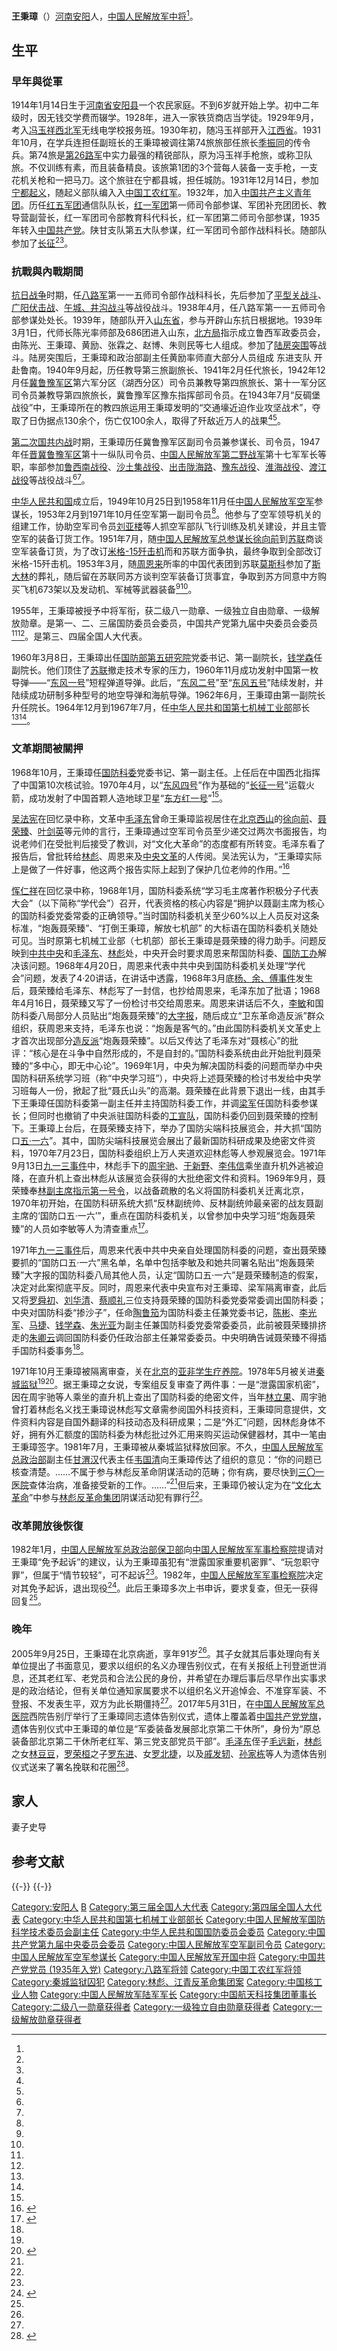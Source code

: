 {{Infobox_officeholder
| name = 王秉璋
| image name = Wang Bingzhang.jpg
| width = 200
| now = 
| period = 
| Sex =
| different name = 
| party = {{中国共产党}}
| nationality = {{PRC}}
| Native place =
| date of birth = 1914年1月14日
| place of birth = {{ROC-1912|河南省}}[[安阳县|安阳县]]
| date of death = {{death date and age|2005|9|25|1914|1|14}}
| place of death = {{PRC}}[[北京市|北京市]]
| religion =
| spouse = 
| relatives = 
| educate = 
* 县城小学
* 冯玉祥西北军无线电学校报务班
| past =
* 红五军团通信队队长，红一军团第一师司令部参谋、补充团团长、教导营副营长
* 红一军团司令部教育科代科长，第二师司令部参谋，陕甘支队第五大队参谋，红一军团司令部作战科科长
* 八路军一一五师司令部作战科科长、参谋处处长
* 鲁西军区司令员兼教三旅（三四三旅）副旅长，代旅长，湖西军分区司令员
* 冀鲁豫军区第六、第十一军分区司令员，冀鲁豫军区豫东指挥部司令员
* 冀鲁豫军区副司令员、司令员，晋冀鲁豫军区第十一纵队司令员，第二野战军第十七军军长
* 1949年10月25日，空军参谋长
* 1953年2月6日，空军第一副司令员兼参谋长
* 1960年3月8日，空军第一副司令员兼国防部第五研究院第一副院长
* 1962年6月10日，空军第一副司令员兼国防部第五研究院院长
* 1964年11月，空军第一副司令员兼第七机械工业部部长
* 1968年9月，国防科委第一副主任
* 1971年隔离审查10年
* 1981年被释放
| work =
}}

'''王秉璋'''（{{bd|1914年|1月14日|2005年|9月25日}}）[[河南|河南]][[安阳|安阳]]人，[[中国人民解放军中将|中国人民解放军中将]]<ref name=gaobie/>。

==生平==
===早年與從軍===
1914年1月14日生于[[河南省|河南省]][[安阳县|安阳县]]一个农民家庭。不到6岁就开始上学。初中二年级时，因无钱交学费而辍学。1928年，进入一家铁货商店当学徒。1929年9月，考入[[冯玉祥|冯玉祥]][[西北军|西北军]]无线电学校报务班。1930年初，随冯玉祥部开入[[江西省|江西省]]。1931年10月，在学兵连担任副班长的王秉璋被调往第74旅旅部任旅长[[季振同|季振同]]的传令兵。第74旅是[[第26路军|第26路军]]中实力最强的精锐部队，原为冯玉祥手枪旅，或称卫队旅。不仅训练有素，而且装备精良。该旅第1团的3个营每人装备一支手枪，一支花机关枪和一把马刀。这个旅驻在宁都县城，担任城防。1931年12月14日，参加[[宁都起义|宁都起义]]，随起义部队编入入[[中国工农红军|中国工农红军]]。1932年，加入[[中国共产主义青年团|中国共产主义青年团]]。历任[[红五军团|红五军团]]通信队队长，[[红一军团|红一军团]]第一师司令部参谋、军团补充团团长、教导营副营长，红一军团司令部教育科代科长，红一军团第二师司令部参谋，1935年转入[[中国共产党|中国共产党]]。陕甘支队第五大队参谋，红一军团司令部作战科科长。随部队参加了[[长征|长征]]<ref name=gaobie/><ref name="官方"/>。
===抗戰與內戰期間===
[[抗日战争|抗日战争]]时期，任[[八路军|八路军]]第一一五师司令部作战科科长，先后参加了[[平型关战斗|平型关战斗]]、[[广阳伏击战|广阳伏击战]]、[[午城、井沟战斗|午城、井沟战斗]]等战役战斗。1938年4月，任八路军第一一五师司令部参谋处处长。1939年，随部队开入[[山东省|山东省]]，参与开辟山东抗日根据地。1939年3月1日，代师长陈光率师部及686团进入山东，[[北方局|北方局]]指示成立鲁西军政委员会，由陈光、王秉璋、黄励、张霖之、赵博、朱则民等七人组成。参加了[[陆房突围|陆房突围]]等战斗。陆房突围后，王秉璋和政治部副主任黄励率师直大部分人员组成 东进支队 开赴鲁南。1940年9月起，历任教导第三旅副旅长、1941年2月任代旅长，1942年12月任[[冀鲁豫军区|冀鲁豫军区]]第六军分区（湖西分区）司令员兼教导第四旅旅长、第十一军分区司令员兼教导第四旅旅长，冀鲁豫军区豫东指挥部司令员。在1943年7月“反碉堡战役”中，王秉璋所在的教四旅运用王秉璋发明的“交通壕近迫作业攻坚战术”，夺取了日伪据点130余个，伤亡仅100余人，取得了歼敌近万人的战果<ref name=gaobie/><ref name="官方"/>。

[[第二次国共内战|第二次国共内战]]时期，王秉璋历任冀鲁豫军区副司令员兼参谋长、司令员，1947年任[[晋冀鲁豫军区|晋冀鲁豫军区]]第十一纵队司令员、[[中国人民解放军第二野战军|中国人民解放军第二野战军]]第十七军军长等职，率部参加[[鲁西南战役|鲁西南战役]]、[[沙土集战役|沙土集战役]]、[[出击陇海路|出击陇海路]]、[[豫东战役|豫东战役]]、[[淮海战役|淮海战役]]、[[渡江战役|渡江战役]]等战役战斗<ref name=gaobie/><ref name="官方"/>。

[[中华人民共和国|中华人民共和国]]成立后，1949年10月25日到1958年11月任[[中国人民解放军空军|中国人民解放军空军]]参谋长，1953年2月到1971年10月任空军第一副司令员<ref name=gaobie/>。他参与了空军领导机关的组建工作，协助空军司令员[[刘亚楼|刘亚楼]]等人抓空军部队飞行训练及机关建设，并且主管空军的装备订货工作。1951年7月，随[[中国人民解放军总参谋长|中国人民解放军总参谋长]][[徐向前|徐向前]]到[[苏联|苏联]]商谈空军装备订货，为了改订[[米格-15战斗机|米格-15歼击机]]而和苏联方面争执，最终争取到全部改订米格-15歼击机。1953年3月，随[[周恩来|周恩来]]所率的中国代表团到苏联[[莫斯科|莫斯科]]参加了[[斯大林|斯大林]]的葬礼，随后留在苏联同苏方谈判空军装备订货事宜，争取到苏方同意中方购买飞机673架以及发动机、军械等武器装备<ref name=gaobie/><ref name="官方"/>。

1955年，王秉璋被授予中将军衔，获二级八一勋章、一级独立自由勋章、一级解放勋章。是第一、二、三届国防委员会委员，中国共产党第九届中央委员会委员<ref name=gaobie/><ref name="官方"/>。是第三、四届全国人大代表。

1960年3月8日，王秉璋出任[[国防部第五研究院|国防部第五研究院]]党委书记、第一副院长，[[钱学森|钱学森]]任副院长。他们顶住了[[苏联|苏联]]撤走技术专家的压力，1960年11月成功发射中国第一枚导弹——“[[东风系列导弹|东风一号]]”短程弹道导弹。此后，“[[东风系列导弹|东风二号]]”至“[[东风系列导弹|东风五号]]”陆续发射，并陆续成功研制多种型号的地空导弹和海航导弹。1962年6月，王秉璋由第一副院长升任院长。1964年12月到1967年7月，任[[中华人民共和国第七机械工业部|中华人民共和国第七机械工业部]]部长<ref name=gaobie/><ref name="官方"/>。

===文革期間被關押===
1968年10月，王秉璋任[[国防科委|国防科委]]党委书记、第一副主任。上任后在中国西北指挥了中国第10次核试验。1970年4月，以“[[东风系列导弹|东风四号]]”作为基础的“[[长征一号|长征一号]]”运载火箭，成功发射了中国首颗人造地球卫星“[[东方红一号|东方红一号]]”<ref name=gaobie/>。

[[吴法宪|吴法宪]]在回忆录中称，文革中[[毛泽东|毛泽东]]曾命王秉璋监视居住在[[北京西山|北京西山]]的[[徐向前|徐向前]]、[[聂荣臻|聂荣臻]]、[[叶剑英|叶剑英]]等元帅的言行，王秉璋通过空军司令员至少递交过两次书面报告，均说老帅们在受批判后接受了教训，对“文化大革命”的态度都有所转变。毛泽东看了报告后，曾批转给[[林彪|林彪]]、周恩来及[[中央文革|中央文革]]的人传阅。吴法宪认为，“王秉璋实际上是做了一件好事，他这两个报告实际上起到了保护几位老帅的作用。”<ref> {{Cite book | author =  吴法宪| title = 岁月艰难——吴法宪回忆录 | location =香港  | publisher = 北星出版社 | date = 2006年 | pages =  | ISBN =  | accessdate =  | url =  | language =  | quote =  }} </ref>

[[恽仁祥|恽仁祥]]在回忆录中称，1968年1月，国防科委系统“学习毛主席著作积极分子代表大会”（以下简称“学代会”）召开，代表资格的核心内容是“拥护以聂副主席为核心的国防科委党委常委的正确领导。”当时国防科委机关至少60%以上人员反对这条标准，“炮轰聂荣臻”、“打倒王秉璋，解放七机部” 的大标语在国防科委机关随处可见。当时原第七机械工业部（七机部）部长王秉璋是聂荣臻的得力助手。问题反映到[[中共中央|中共中央]]和[[毛泽东|毛泽东]]、[[林彪|林彪]]处，中央开会时要求周恩来帮国防科委、[[国防工办|国防工办]]解决该问题。1968年4月20日，周恩来代表中共中央到国防科委机关处理“学代会”问题，发表了4·20讲话，在讲话中透露，1968年3月底[[杨、余、傅事件|杨、余、傅事件]]发生后，聂荣臻给毛泽东、林彪写了一封信，也抄给周恩来，毛泽东加了批语；1968年4月16日，聂荣臻又写了一份检讨书交给周恩来。周恩来讲话后不久，[[李敏|李敏]]和国防科委八局部分人员贴出“炮轰聂荣臻”的[[大字报|大字报]]，随后成立“卫东革命造反派”群众组织，获周恩来支持，毛泽东也说：“炮轰是客气的。”由此国防科委机关文革史上才首次出现部分[[造反派|造反派]]“炮轰聂荣臻”。以后又传达了毛泽东对“聂核心”的批评：“核心是在斗争中自然形成的，不是自封的。”国防科委系统由此开始批判聂荣臻的“多中心，即无中心论”。1969年1月，中央为解决国防科委的问题而举办中央国防科研系统学习班（称“中央学习班”），中央将上述聂荣臻的检讨书发给中央学习班每人一份，掀起了批“聂氏山头”的高潮。聂荣臻在此背景下退出一线，由其手下王秉璋任国防科委第一副主任并主持国防科委工作，并调[[梁军_(劳动模范)|梁军]]任国防科委参谋长；但同时也撤销了中央派驻国防科委的[[工宣队|工宣队]]，国防科委仍回到聂荣臻的控制下。王秉璋上台后，在聂荣臻支持下，举办了国防尖端科技展览会，并大抓“国防口[[五一六反革命阴谋集团|五·一六]]”。其中，国防尖端科技展览会展出了最新国防科研成果及绝密文件资料，1970年7月23日，国防科委组织上万人夹道欢迎林彪等人参观展览会。1971年9月13日[[九一三事件|九一三事件]]中，林彪手下的[[周宇驰|周宇驰]]、[[于新野|于新野]]、[[李伟信|李伟信]]乘坐直升机外逃被迫降，在直升机上查出林彪从该展览会获得的大批绝密文件和资料。1969年9月，聂荣臻奉[[林副主席指示第一号令|林副主席指示第一号令]]，以战备疏散的名义将国防科委机关迁离北京，1970年初开始，在国防科研系统大抓“反林副统帅、反林副统帅最亲密的战友聂副主席的‘国防口五·一六’”，重点在国防科委机关，以曾参加中央学习班“炮轰聂荣臻”的人员如李敏等人为清查重点<ref name=yunrx> {{Cite book | author = 恽仁祥  | title = 我亲历的国防科委文革 | location = 香港 | publisher =中国文化传播出版社  | date =  2012年| pages =  59-87| ISBN =  | accessdate =  | url =  | language =  | quote =  }} </ref>。

1971年[[九一三事件|九一三事件]]后，周恩来代表中共中央亲自处理国防科委的问题，查出聂荣臻要抓的“国防口五·一六”黑名单，名单中包括李敏及和她共同署名贴出“炮轰聂荣臻”大字报的国防科委八局其他人员，认定“国防口五·一六”是聂荣臻制造的假案，决定对此案彻底平反。同时，周恩来代表中央宣布对王秉璋、梁军隔离审查，此后又将[[罗舜初|罗舜初]]、[[刘华清|刘华清]]、[[蔡顺礼|蔡顺礼]]三位支持聂荣臻的国防科委党委常委调出国防科委；中央对国防科委“掺沙子”，任命[[陶鲁笳|陶鲁笳]]为国防科委主任兼党委书记，[[陈彬_(1919年)|陈彬]]、[[李光军|李光军]]、[[马捷_(1923年)|马捷]]、[[钱学森|钱学森]]、[[朱光亚|朱光亚]]为副主任兼国防科委党委常委委员，此前被聂荣臻排挤走的[[朱卿云|朱卿云]]调回国防科委仍任政治部主任兼常委委员。中央明确告诫聂荣臻不得插手国防科委事务<ref name=yunrx/>。

1971年10月王秉璋被隔离审查，关在[[北京|北京]]的[[亚非学生疗养院|亚非学生疗养院]]。1978年5月被关进[[秦城监狱|秦城监狱]]<ref name=gaobie/><ref name=huxsh>{{Cite web |url = http://www.aisixiang.com/data/44237.html |title = 胡小水：“九一三”断想 |author =  |date = 2011-09-15 |publisher = 爱思想 |language =  |accessdate =  |quote =  |archive-date = 2015-03-26 |archive-url = https://web.archive.org/web/20150326004515/http://www.aisixiang.com/data/44237.html |dead-url = no }}</ref>。据王秉璋之女说，专案组反复审查了两件事：一是“泄露国家机密”，因在周宇驰等人乘坐的直升机上查出了国防科委的绝密文件，当年[[林立果|林立果]]、周宇驰曾打着林彪名义找王秉璋说林彪写文章需参阅国外科技资料，王秉璋同意提供，文件资料内容是自国外翻译的科技动态及科研成果；二是“外汇”问题，因林彪身体不好，拥有外汇额度的国防科委为林彪批过外汇用来购买运动保健器材，其中一笔由王秉璋签字。1981年7月，王秉璋被从秦城监狱释放回家。不久，[[中国人民解放军总政治部|中国人民解放军总政治部]]副主任[[甘渭汉|甘渭汉]]代表主任[[韦国清|韦国清]]向王秉璋传达了组织的意见：“你的问题已核查清楚。……不属于参与林彪反革命阴谋活动的范畴；你有病，要尽快到[[中国人民解放军总医院|三〇一医院]]查体治病，准备接受新的工作。……”<ref name=huxsh/>但后来，王秉璋仍被认定为在“[[文化大革命|文化大革命]]”中参与[[林彪反革命集团|林彪反革命集团]]阴谋活动犯有罪行<ref name="官方"/>。

===改革開放後恢復===
1982年1月，[[中国人民解放军总政治部保卫部|中国人民解放军总政治部保卫部]]向[[中国人民解放军军事检察院|中国人民解放军军事检察院]]提请对王秉璋“免予起诉”的建议，认为王秉璋虽犯有“泄露国家重要机密罪”、“玩忽职守罪”，但属于“情节较轻”，可不起诉<ref name=huxsh/>。1982年，[[中国人民解放军军事检察院|中国人民解放军军事检察院]]决定对其免予起诉，退出现役<ref name="官方">{{Cite web |url = http://dangshi.people.com.cn/GB/165617/165618/166491/167908/9975150.html |title = 王秉璋 |author =  |date =  |publisher = 中国共产党新闻网 |language =  |accessdate = 2010-03-03 |quote =  |archive-date = 2011-01-04 |archive-url = https://web.archive.org/web/20110104091813/http://dangshi.people.com.cn/GB/165617/165618/166491/167908/9975150.html |dead-url = no }}</ref>。此后王秉璋多次上书申诉，要求复查，但无一获得回复<ref name=huxsh/>。

===晚年===
2005年9月25日，王秉璋在北京病逝，享年91岁<ref name=gaobie/>。其子女就其后事处理向有关单位提出了书面意见，要求以组织的名义办理告别仪式，在有关报纸上刊登逝世消息，还其老红军、老党员和合法公民的身份，并希望在办理后事后尽早作出实事求是的政治结论，但有关单位通知家属要求不以组织名义开追悼会、不准穿军装、不登报、不发表生平，双方为此长期僵持<ref name=huxsh/>。2017年5月31日，在[[中国人民解放军总医院|中国人民解放军总医院]]西院告别厅举行了王秉璋同志遗体告别仪式，遗体上覆盖着[[中国共产党党旗|中国共产党党旗]]，遗体告别仪式中王秉璋的单位是“军委装备发展部北京第二干休所”，身份为“原总装备部北京第二干休所老红军、第三党支部党员干部”。[[毛泽东|毛泽东]]侄子[[毛远新|毛远新]]，[[林彪|林彪]]之女[[林豆豆|林豆豆]]，[[罗荣桓|罗荣桓]]之子[[罗东进|罗东进]]、女[[罗北捷|罗北捷]]，以及[[戚发轫|戚发轫]]、[[孙家栋|孙家栋]]等人为遗体告别仪式送来了署名挽联和花圈<ref name=gaobie>{{Cite web |url = http://news.ifeng.com/a/20170531/51189026_0.shtml |title = 去世12年后，开国中将王秉璋遗体在301医院告别 |author =  |date = 2017-05-31 |publisher = 凤凰资讯 |language =  |accessdate =  |quote =  |archive-date = 2017-05-31 |archive-url = https://web.archive.org/web/20170531223411/http://news.ifeng.com/a/20170531/51189026_0.shtml |dead-url = no }}</ref>。

==家人==
妻子史导

== 参考文献 ==
{{Reflist}}

{{-}}
{{-}}
{{start box}}
{{s-gov|prc}}
{{s-before|[[刘亚楼|刘亚楼]]}}
{{s-title|[[中华人民共和国国防部|国防部]][[中国航天科技集团|第五研究院]]院长|1962年—1964年}}
{{s-none|改称第七机械工业部}}
{{s-new}}
{{s-title|[[中华人民共和国第七机械工业部|中华人民共和国第七机械工业部]]部长|1964年—1975年}}
{{s-after|[[汪洋_(将军)|汪洋]]}}
{{end box}}

{{国务院/3|部门首长}}
{{中國人民解放軍開國中將}}
{{DEFAULTSORT:Wang王}}
[[Category:安阳人|Category:安阳人]]
[[Category:王姓|B]]
[[Category:第三届全国人大代表|Category:第三届全国人大代表]]
[[Category:第四届全国人大代表|Category:第四届全国人大代表]]
[[Category:中华人民共和国第七机械工业部部长|Category:中华人民共和国第七机械工业部部长]]
[[Category:中国人民解放军国防科学技术委员会副主任|Category:中国人民解放军国防科学技术委员会副主任]]
[[Category:中华人民共和国国防委员会委员|Category:中华人民共和国国防委员会委员]]
[[Category:中国共产党第九届中央委员会委员|Category:中国共产党第九届中央委员会委员]]
[[Category:中国人民解放军空军副司令员|Category:中国人民解放军空军副司令员]]
[[Category:中国人民解放军空军参谋长|Category:中国人民解放军空军参谋长]]
[[Category:中国人民解放军开国中将|Category:中国人民解放军开国中将]]
[[Category:中国共产党党员_(1935年入党)|Category:中国共产党党员 (1935年入党)]]
[[Category:八路军将领|Category:八路军将领]]
[[Category:中国工农红军将领|Category:中国工农红军将领]]
[[Category:秦城监狱囚犯|Category:秦城监狱囚犯]]
[[Category:林彪、江青反革命集团案|Category:林彪、江青反革命集团案]]
[[Category:中国核工业人物|Category:中国核工业人物]]
[[Category:中国人民解放军陆军军长|Category:中国人民解放军陆军军长]]
[[Category:中国航天科技集团董事长|Category:中国航天科技集团董事长]]
[[Category:二级八一勋章获得者|Category:二级八一勋章获得者]]
[[Category:一级独立自由勋章获得者|Category:一级独立自由勋章获得者]]
[[Category:一级解放勋章获得者|Category:一级解放勋章获得者]]